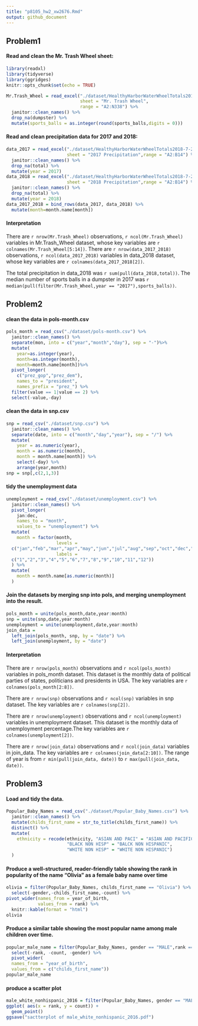 ```yaml
---
title: "p8105_hw2_xw2676.Rmd"
output: github_document
---
```


## Problem1
#### Read and clean the Mr. Trash Wheel sheet:
```r
library(readxl)
library(tidyverse)
library(ggridges)
knitr::opts_chunk$set(echo = TRUE)
```
```r
Mr.Trash_Wheel = read_excel("./dataset/HealthyHarborWaterWheelTotals2018-7-28.xlsx",
                            sheet = "Mr. Trash Wheel",
                            range = "A2:N338") %>% 
  janitor::clean_names() %>% 
  drop_na(dumpster) %>%
  mutate(sports_balls = as.integer(round(sports_balls,digits = 0)))
```

#### Read and clean precipitation data for 2017 and 2018:
```r
data_2017 = read_excel("./dataset/HealthyHarborWaterWheelTotals2018-7-28.xlsx",
                       sheet = "2017 Precipitation",range = "A2:B14") %>%
  janitor::clean_names() %>% 
  drop_na(total) %>% 
  mutate(year = 2017)
data_2018 = read_excel("./dataset/HealthyHarborWaterWheelTotals2018-7-28.xlsx",
                       sheet = "2018 Precipitation",range = "A2:B14") %>%
  janitor::clean_names() %>% 
  drop_na(total) %>% 
  mutate(year = 2018)
data_2017_2018 = bind_rows(data_2017, data_2018) %>%
  mutate(month=month.name[month])
```
#### Interpretation
There are `r nrow(Mr.Trash_Wheel)` observations,  `r ncol(Mr.Trash_Wheel)` variables in Mr.Trash_Wheel dataset, whose key variables are `r colnames(Mr.Trash_Wheel[5:14])`. 
There are `r nrow(data_2017_2018)` observations,  `r ncol(data_2017_2018)` variables in data_2018 dataset, whose key variables are `r colnames(data_2017_2018[2])`. 

The total precipitation in data_2018 was `r sum(pull(data_2018,total))`.
The median number of sports balls in a dumpster in 2017 was `r median(pull(filter(Mr.Trash_Wheel,year == "2017"),sports_balls))`.

## Problem2
#### clean the data in pols-month.csv
```r
pols_month = read_csv("./dataset/pols-month.csv") %>%
  janitor::clean_names() %>% 
  separate(mon, into = c("year","month","day"), sep = "-")%>%
  mutate(
    year=as.integer(year),
    month=as.integer(month),
    month=month.name[month])%>% 
  pivot_longer(
    c("prez_gop","prez_dem"),
    names_to = "president",
    names_prefix = "prez_") %>% 
  filter(value == 1|value == 2) %>% 
  select(-value,-day) 
```
#### clean the data in snp.csv
```r
snp = read_csv("./dataset/snp.csv") %>%
  janitor::clean_names() %>% 
  separate(date, into = c("month","day","year"), sep = "/") %>%
  mutate(
    year = as.numeric(year),
    month = as.numeric(month),
    month = month.name[month]) %>% 
    select(-day) %>% 
    arrange(year,month)
snp = snp[,c(2,1,3)]
```
#### tidy the unemployment data
```r
unemployment = read_csv("./dataset/unemployment.csv") %>%
  janitor::clean_names() %>% 
  pivot_longer(
    jan:dec,
    names_to = "month",
    values_to = "unemployment") %>% 
  mutate(
    month = factor(month, 
                   levels =
  c("jan","feb","mar","apr","may","jun","jul","aug","sep","oct","dec","nov"),
                   labels =
  c("1","2","3","4","5","6","7","8","9","10","11","12"))
  ) %>% 
  mutate(
    month = month.name[as.numeric(month)]
  )
```
#### Join the datasets by merging snp into pols, and merging unemployment into the result.
```r
pols_month = unite(pols_month,date,year:month)
snp = unite(snp,date,year:month)
unemployment = unite(unemployment,date,year:month)
join_data = 
  left_join(pols_month, snp, by = "date") %>% 
  left_join(unemployment, by = "date")
```

#### Interpretation
There are `r nrow(pols_month)` observations and `r ncol(pols_month)` variables in pols_month dataset. This dataset is the monthly data of political parties of states, politicians and presidents in USA. The key variables are `r colnames(pols_month[2:8])`. 

There are `r nrow(snp)` observations and `r ncol(snp)` variables in snp dataset. The key variables are `r colnames(snp[2])`. 

There are `r nrow(unemployment)` observations and `r ncol(unemployment)` variables in unemployment dataset. This dataset is the monthly data of  unemployment percentage.The key variables are `r colnames(unemployment[2])`. 

There are `r nrow(join_data)` observations and `r ncol(join_data)` variables in join_data. The key variables are `r colnames(join_data[2:10])`. The range of year is from `r min(pull(join_data, date))` to `r max(pull(join_data, date))`. 

## Problem3
#### Load and tidy the data. 
```r
Popular_Baby_Names = read_csv("./dataset/Popular_Baby_Names.csv") %>%
  janitor::clean_names() %>% 
  mutate(childs_first_name = str_to_title(childs_first_name)) %>% 
  distinct() %>% 
  mutate(
    ethnicity = recode(ethnicity, "ASIAN AND PACI" = "ASIAN AND PACIFIC ISLANDER",
                       "BLACK NON HISP" = "BALCK NON HISPANIC",
                       "WHITE NON HISP" = "WHITE NON HISPANIC")
  )
```

#### Produce a well-structured, reader-friendly table showing the rank in popularity of the name “Olivia” as a female baby name over time

```r
olivia = filter(Popular_Baby_Names, childs_first_name == "Olivia") %>%
  select(-gender,-childs_first_name,-count) %>% 
pivot_wider(names_from = year_of_birth,
            values_from = rank) %>% 
  knitr::kable(format = "html")
olivia
```

#### Produce a similar table showing the most popular name among male children over time.

```r
popular_male_name = filter(Popular_Baby_Names, gender == "MALE",rank == 1) %>% 
  select(-rank, -count, -gender) %>% 
  pivot_wider(
  names_from = "year_of_birth",
  values_from = c("childs_first_name"))
popular_male_name
```

#### produce a scatter plot 
```r
male_white_nonhispanic_2016 = filter(Popular_Baby_Names, gender == "MALE", ethnicity == "WHITE NON HISPANIC", year_of_birth == 2016) %>% 
ggplot( aes(x = rank, y = count)) + 
  geom_point()
ggsave("sactterplot of male_white_nonhispanic_2016.pdf")
```
















